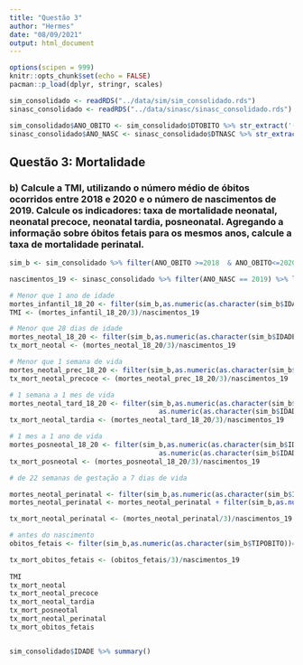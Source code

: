 ```yaml
---
title: "Questão 3"
author: "Hermes"
date: "08/09/2021"
output: html_document
---
```


```r
options(scipen = 999)
knitr::opts_chunk$set(echo = FALSE)
pacman::p_load(dplyr, stringr, scales)

sim_consolidado <- readRDS("../data/sim/sim_consolidado.rds")
sinasc_consolidado <- readRDS("../data/sinasc/sinasc_consolidado.rds")

sim_consolidado$ANO_OBITO <- sim_consolidado$DTOBITO %>% str_extract('(?<=[0-9]{4})[0-9]{4}')
sinasc_consolidado$ANO_NASC <- sinasc_consolidado$DTNASC %>% str_extract('(?<=[0-9]{4})[0-9]{4}')


```

## Questão 3: Mortalidade


### b) Calcule a TMI, utilizando o número médio de óbitos ocorridos entre 2018 e 2020 e o número de nascimentos de 2019. Calcule os indicadores: taxa de mortalidade neonatal, neonatal precoce, neonatal tardia, posneonatal. Agregando a informação sobre óbitos fetais para os mesmos anos, calcule a taxa de mortalidade perinatal.


```r
sim_b <- sim_consolidado %>% filter(ANO_OBITO >=2018  & ANO_OBITO<=2020)

```

```r

nascimentos_19 <- sinasc_consolidado %>% filter(ANO_NASC == 2019) %>% length()

# Menor que 1 ano de idade
mortes_infantil_18_20 <- filter(sim_b,as.numeric(as.character(sim_b$IDADE))<= 400) %>%  nrow()
TMI <- (mortes_infantil_18_20/3)/nascimentos_19

# Menor que 28 dias de idade
mortes_neotal_18_20 <- filter(sim_b,as.numeric(as.character(sim_b$IDADE))<= 301) %>% nrow()
tx_mort_neotal <- (mortes_neotal_18_20/3)/nascimentos_19

# Menor que 1 semana de vida
mortes_neotal_prec_18_20 <- filter(sim_b,as.numeric(as.character(sim_b$IDADE))<= 207) %>% nrow()
tx_mort_neotal_precoce <- (mortes_neotal_prec_18_20/3)/nascimentos_19

# 1 semana a 1 mes de vida
mortes_neotal_tard_18_20 <- filter(sim_b,as.numeric(as.character(sim_b$IDADE))<= 301 & 
                                     as.numeric(as.character(sim_b$IDADE))> 207) %>% nrow()
tx_mort_neotal_tardia <- (mortes_neotal_tard_18_20/3)/nascimentos_19

# 1 mes a 1 ano de vida
mortes_posneotal_18_20 <- filter(sim_b,as.numeric(as.character(sim_b$IDADE))<= 400 & 
                                     as.numeric(as.character(sim_b$IDADE))>= 301) %>% nrow()
tx_mort_posneotal <- (mortes_posneotal_18_20/3)/nascimentos_19

# de 22 semanas de gestação a 7 dias de vida

mortes_neotal_perinatal <- filter(sim_b,as.numeric(as.character(sim_b$IDADE))<= 207) %>% nrow()
mortes_neotal_perinatal <- mortes_neotal_perinatal + filter(sim_b,as.numeric(as.character(sim_b$SEMAGESTAC))>= 22) %>% nrow()

tx_mort_neotal_perinatal <- (mortes_neotal_perinatal/3)/nascimentos_19

# antes do nascimento
obitos_fetais <- filter(sim_b,as.numeric(as.character(sim_b$TIPOBITO))== 1) %>% nrow()

tx_mort_obitos_fetais <- (obitos_fetais/3)/nascimentos_19
  
TMI
tx_mort_neotal
tx_mort_neotal_precoce
tx_mort_neotal_tardia
tx_mort_posneotal
tx_mort_neotal_perinatal
tx_mort_obitos_fetais    


sim_consolidado$IDADE %>% summary()
```


